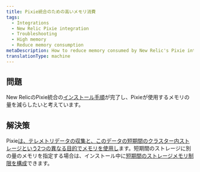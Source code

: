 ```yaml
---
title: Pixie統合のための高いメモリ消費
tags:
  - Integrations
  - New Relic Pixie integration
  - Troubleshooting
  - High memory
  - Reduce memory consumption
metaDescription: How to reduce memory consumed by New Relic's Pixie integration.
translationType: machine
---
```


## 問題

New RelicのPixie統合の[インストール手順](/docs/kubernetes-pixie/auto-telemetry-pixie/install-auto-telemetry-pixie)が完了し、Pixieが使用するメモリの量を減らしたいと考えています。

## 解決策

Pixie[は、テレメトリデータの収集と、このデータの短期間のクラスター内ストレージという2つの異なる目的でメモリを使用し](/docs/kubernetes-pixie/auto-telemetry-pixie/manage-pixie-memory#memory-usage)ます。短期間のストレージに別の量のメモリを指定する場合は、インストール中に[短期間のストレージメモリ制限を構成](/docs/kubernetes-pixie/auto-telemetry-pixie/manage-pixie-memory#reduce-data-storage)できます。